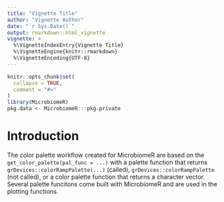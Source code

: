 ```yaml
---
title: "Vignette Title"
author: "Vignette Author"
date: "`r Sys.Date()`"
output: rmarkdown::html_vignette
vignette: >
  %\VignetteIndexEntry{Vignette Title}
  %\VignetteEngine{knitr::rmarkdown}
  %\VignetteEncoding{UTF-8}
---
```


```r
knitr::opts_chunk$set(
  collapse = TRUE,
  comment = "#>"
)
library(MicrobiomeR)
pkg.data <- MicrobiomeR:::pkg.private
```

# Introduction

The color palette workflow created for MicrobiomeR are based on the 
`get_color_palette(pal_func = ...)` with a palette function that returns
`grDevices::colorRampPalette(...)` (called), `grDevices::colorRampPalette` (not called),
or a color palette function that returns a character vector.  Several palette funcitons
come built with MicrobiomeR and are used in the plotting functions.

